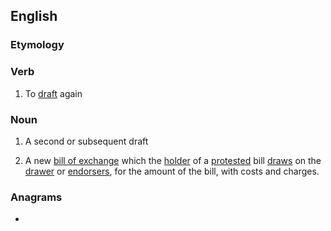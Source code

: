 ==English==

===Etymology===
{{prefix|en|re|draft}}

===Verb===
{{en-verb}}

# To [[draft]] again

===Noun===
{{en-noun}}

# A second or subsequent draft
# {{lb|en|finance}} A new [[bill of exchange]] which the [[holder]] of a [[protest]]ed bill [[draw]]s on the [[drawer]] or [[endorser]]s, for the amount of the bill, with costs and charges.

===Anagrams===
* {{anagrams|en|a=adefrrt|drafter}}
